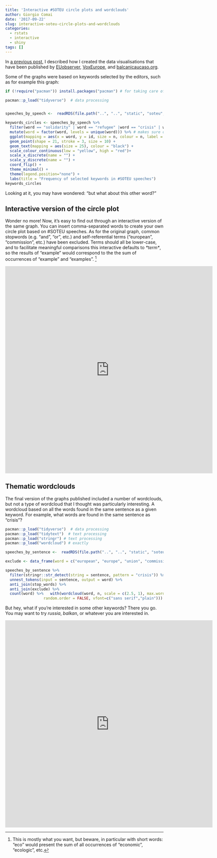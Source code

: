 ```yaml
---
title: 'Interactive #SOTEU circle plots and wordclouds'
author: Giorgio Comai
date: '2017-09-22'
slug: interactive-soteu-circle-plots-and-wordclouds
categories:
  - rstats
  - interactive
  - shiny
tags: []
---
```


In [a previous post](../../13/exploring-soteu-speeches), I described how I created the data visualisations that have been published by [EUobserver](https://euobserver.com/institutional/138997), [VoxEurope](http://www.voxeurop.eu/en/2017/state-european-union-speech-5121369), and [balcanicaucaso.org](https://www.balcanicaucaso.org/eng/Areas/Europe/Counting-the-words-that-count-182535).

Some of the graphs were based on keywords selected by the editors, such as for example this graph:

```r
if (!require("pacman")) install.packages("pacman") # for taking care of package installation/loading

pacman::p_load("tidyverse")  # data processing


speeches_by_speech <-  readRDS(file.path("..", "..", "static", "soteu", "speeches_by_speech.rds"))

keywords_circles <- speeches_by_speech %>% 
  filter(word == "solidarity" | word == "refugee" |word == "crisis" | word == "greece"| word == "climate" | word == "citizens"| word == "euro" | word == "jobs" ) %>% 
  mutate(word = factor(word, levels = unique(word))) %>% # makes sure order is kept for graph 
  ggplot(mapping = aes(x = word, y = id, size = n, colour = n, label = n)) +
  geom_point(shape = 21, stroke = 3, size = 10) +
  geom_text(mapping = aes(size = 25), colour = "black") +
  scale_colour_continuous(low = "yellow", high = "red")+
  scale_x_discrete(name = "") +
  scale_y_discrete(name = "") +
  coord_flip() +
  theme_minimal() +
  theme(legend.position="none") +
  labs(title = "Frequency of selected keywords in #SOTEU speeches")
keywords_circles
```

Looking at it, you may have wondered: "but what about this other word?"

## Interactive version of the circle plot

Wonder no more! Now, it's easy to find out through an interactive version of the same graph. You can insert comma-separated words to create your own circle plot based on #SOTEU speeches. As for the original graph, common stopwords (e.g. "and", "or", etc.) and self-referential terms ("european", "commission", etc.) have been excluded. Terms should all be lower-case, and to facilitate meaningful comparisons this interactive defaults to *&ast;term&ast;*, so the results of "example" would correspond to the the sum of occurrences of "example" and "examples". ^[This is mostly what you want, but beware, in particular with short words: "eco" would present the sum of all occurrences of "economic", "ecologic", etc.]

<iframe src="https://apps.europeandatajournalism.eu/SoteuCircles/" width="660" height="660" frameBorder="0"></iframe>

## Thematic wordclouds

The final version of the graphs published included a number of wordclouds, but not a type of wordcloud that I thought was particularly interesting. A wordcloud based on all the words found in the same sentence as a given keyword. For example, what words are found in the same sentence as "crisis"?

```r
pacman::p_load("tidyverse")  # data processing
pacman::p_load("tidytext")  # text processing
pacman::p_load("stringr") # text processing
pacman::p_load("wordcloud") # exactly

speeches_by_sentence <-  readRDS(file.path("..", "..", "static", "soteu", "speeches_by_sentence.rds"))

exclude <- data_frame(word = c("european", "europe", "union", "commission", "eu", "means", "europe's"))

speeches_by_sentence %>% 
  filter(stringr::str_detect(string = sentence, pattern = "crisis")) %>% 
  unnest_tokens(input = sentence, output = word) %>% 
  anti_join(stop_words) %>% 
  anti_join(exclude) %>% 
  count(word) %>%   with(wordcloud(word, n, scale = c(2.5, 1), max.words = 50, 
                 random.order = FALSE, vfont=c("sans serif","plain")))
```

But hey, what if you're interested in some other keywords? There you go. You may want to try *russia*, *balkan*, or whatever you are interested in.

<iframe src="https://apps.europeandatajournalism.eu/SoteuThematicWordclouds/" width="660" height="660" frameBorder="0"></iframe>

